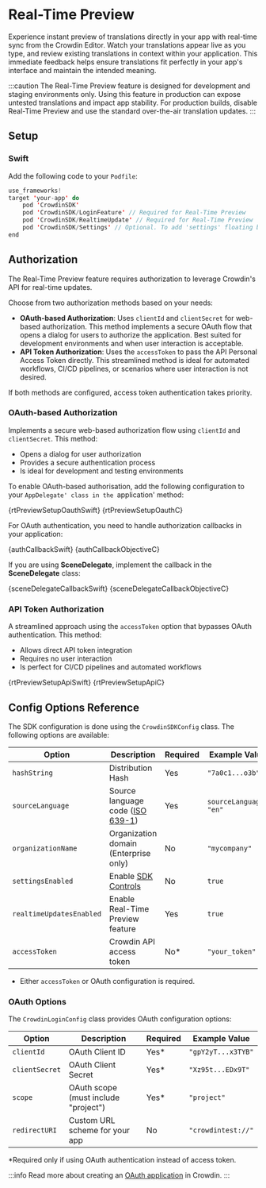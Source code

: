 
# Real-Time Preview

Experience instant preview of translations directly in your app with real-time sync from the Crowdin Editor. Watch your translations appear live as you type, and review existing translations in context within your application. This immediate feedback helps ensure translations fit perfectly in your app's interface and maintain the intended meaning.

:::caution
The Real-Time Preview feature is designed for development and staging environments only. Using this feature in production can expose untested translations and impact app stability. For production builds, disable Real-Time Preview and use the standard over-the-air translation updates.
:::

## Setup

### Swift

Add the following code to your `Podfile`:

```swift title="Podfile"
use_frameworks!
target 'your-app' do
    pod 'CrowdinSDK'
    pod 'CrowdinSDK/LoginFeature' // Required for Real-Time Preview
    pod 'CrowdinSDK/RealtimeUpdate' // Required for Real-Time Preview
    pod 'CrowdinSDK/Settings' // Optional. To add 'settings' floating button
end
```

## Authorization

The Real-Time Preview feature requires authorization to leverage Crowdin's API for real-time updates.

Choose from two authorization methods based on your needs:

- **OAuth-based Authorization**: Uses `clientId` and `clientSecret` for web-based authorization. This method implements a secure OAuth flow that opens a dialog for users to authorize the application. Best suited for development environments and when user interaction is acceptable.
- **API Token Authorization**: Uses the `accessToken` to pass the API Personal Access Token directly. This streamlined method is ideal for automated workflows, CI/CD pipelines, or scenarios where user interaction is not desired.

If both methods are configured, access token authentication takes priority.

### OAuth-based Authorization

Implements a secure web-based authorization flow using `clientId` and `clientSecret`. This method:

- Opens a dialog for user authorization
- Provides a secure authentication process
- Is ideal for development and testing environments

To enable OAuth-based authorisation, add the following configuration to your `AppDelegate' class in the `application' method:


<Tabs groupId="language">
  <TabItem value="swift" label="Swift"><CodeBlock language="swift" title="AppDelegate.swift">{rtPreviewSetupOauthSwift}</CodeBlock></TabItem>
  <TabItem value="obj-c" label="Objective-C"><CodeBlock language="objectivec">{rtPreviewSetupOauthC}</CodeBlock></TabItem>
</Tabs>

For OAuth authentication, you need to handle authorization callbacks in your application:


<Tabs groupId="language">
  <TabItem value="swift" label="Swift"><CodeBlock language="swift">{authCallbackSwift}</CodeBlock></TabItem>
  <TabItem value="obj-c" label="Objective-C"><CodeBlock language="objectivec">{authCallbackObjectiveC}</CodeBlock></TabItem>
</Tabs>

If you are using **SceneDelegate**, implement the callback in the **SceneDelegate** class:


<Tabs groupId="language">
  <TabItem value="swift" label="Swift"><CodeBlock language="swift">{sceneDelegateCallbackSwift}</CodeBlock></TabItem>
  <TabItem value="obj-c" label="Objective-C"><CodeBlock language="objectivec">{sceneDelegateCallbackObjectiveC}</CodeBlock></TabItem>
</Tabs>

### API Token Authorization

A streamlined approach using the `accessToken` option that bypasses OAuth authentication. This method:

- Allows direct API token integration
- Requires no user interaction
- Is perfect for CI/CD pipelines and automated workflows


<Tabs groupId="language">
  <TabItem value="swift" label="Swift"><CodeBlock language="swift" title="AppDelegate.swift">{rtPreviewSetupApiSwift}</CodeBlock></TabItem>
  <TabItem value="obj-c" label="Objective-C"><CodeBlock language="objectivec">{rtPreviewSetupApiC}</CodeBlock></TabItem>
</Tabs>

## Config Options Reference

The SDK configuration is done using the `CrowdinSDKConfig` class. The following options are available:

| Option                   | Description                                                                                    | Required | Example Value          |
|--------------------------|------------------------------------------------------------------------------------------------|----------|------------------------|
| `hashString`             | Distribution Hash                                                                              | Yes      | `"7a0c1...o3b"`        |
| `sourceLanguage`         | Source language code ([ISO 639-1](http://www.loc.gov/standards/iso639-2/php/English_list.php)) | Yes      | `sourceLanguage: "en"` |
| `organizationName`       | Organization domain (Enterprise only)                                                          | No       | `"mycompany"`          |
| `settingsEnabled`        | Enable [SDK Controls](/advanced-features/sdk-controls)                                         | No       | `true`                 |
| `realtimeUpdatesEnabled` | Enable Real-Time Preview feature                                                               | Yes      | `true`                 |
| `accessToken`            | Crowdin API access token                                                                       | No*      | `"your_token"`         |

* Either `accessToken` or OAuth configuration is required.

### OAuth Options

The `CrowdinLoginConfig` class provides OAuth configuration options:

| Option         | Description                          | Required | Example Value      |
|----------------|--------------------------------------|----------|--------------------|
| `clientId`     | OAuth Client ID                      | Yes*     | `"gpY2yT...x3TYB"` |
| `clientSecret` | OAuth Client Secret                  | Yes*     | `"Xz95t...EDx9T"`  |
| `scope`        | OAuth scope (must include "project") | Yes*     | `"project"`        |
| `redirectURI`  | Custom URL scheme for your app       | No       | `"crowdintest://"` |

*Required only if using OAuth authentication instead of access token.

:::info
Read more about creating an [OAuth application](https://support.crowdin.com/account-settings/#oauth) in Crowdin.
:::
